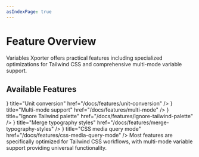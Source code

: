 ```yaml
---
asIndexPage: true
---
```



# Feature Overview

Variables Xporter offers practical features including specialized optimizations for Tailwind CSS and comprehensive multi-mode variable support.

## Available Features

<Cards>
  <Cards.Card
    icon={<Box />}
    title="Unit conversion"
    href="/docs/features/unit-conversion"
  />
  <Cards.Card
    icon={<Layout />}
    title="Multi-mode support"
    href="/docs/features/multi-mode"
  />
  <Cards.Card
    icon={<Palette />}
    title="Ignore Tailwind palette"
    href="/docs/features/ignore-tailwind-palette"
  />
  <Cards.Card
    icon={<Type />}
    title="Merge typography styles"
    href="/docs/features/merge-typography-styles"
  />
  <Cards.Card
    icon={<Zap />}
    title="CSS media query mode"
    href="/docs/features/css-media-query-mode"
  />
</Cards>

<Callout type="info" emoji="💡">
  Most features are specifically optimized for Tailwind CSS workflows, with multi-mode variable support providing universal functionality.
</Callout>
